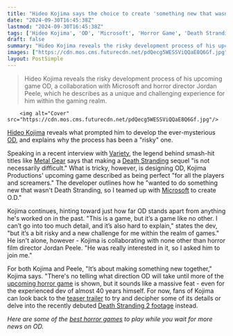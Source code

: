 ```yaml
---
title: "Hideo Kojima says the choice to create 'something new that wasn't Death Stranding' with OD is 'a bit risky' as 'it's a game like no other'"
date: "2024-09-30T16:45:38Z"
lastmod: "2024-09-30T16:45:38Z"
tags: ['Hideo Kojima', 'OD', 'Microsoft', 'Horror Game', 'Death Stranding', 'Death Stranding 2', 'Metal Gear', 'Upcoming Horror Game', 'Teaser Trailer']
draft: false
summary: "Hideo Kojima reveals the risky development process of his upcoming game OD, a collaboration with Microsoft and horror director Jordan Peele, which he describes as a unique and challenging experience for him within the gaming realm."
images: ["https://cdn.mos.cms.futurecdn.net/pdQecg5WESSViQQaE8Q6Gf.jpg"]
layout: PostSimple
---
```

> Hideo Kojima reveals the risky development process of his upcoming game OD, a collaboration with Microsoft and horror director Jordan Peele, which he describes as a unique and challenging experience for him within the gaming realm.


        <img alt="Cover" src="https://cdn.mos.cms.futurecdn.net/pdQecg5WESSViQQaE8Q6Gf.jpg"/>
        
[<u>Hideo Kojima</u>](https://www.gamesradar.com/tag/hideo-kojima/) reveals what prompted him to develop the ever-mysterious [<u>OD</u>](https://www.gamesradar.com/od-overdose-hideo-kojima-xbox-guide/), and explains why the process has been a "risky" one.

Speaking in a recent interview with [Variety](https://variety.com/2024/gaming/news/hideo-kojima-death-stranding-movie-hollywood-wme-1236157008/), the legend behind smash-hit titles like [<u>Metal Gear</u>](https://www.gamesradar.com/games/stealth/metal-gear/) says that making a [<u>Death Stranding</u>](https://www.gamesradar.com/death-stranding/) sequel "is not necessarily difficult." What is tricky, however, is designing OD, Kojima Productions' upcoming game described as being perfect "for all the players and screamers." The developer outlines how he "wanted to do something new that wasn't Death Stranding, so I teamed up with [<u>Microsoft</u>](https://www.gamesradar.com/tag/microsoft/) to create O.D."

Kojima continues, hinting toward just how far OD stands apart from anything he's worked on in the past. "This is a game, but it’s a game like no other. I can’t go into too much detail, and it’s also hard to explain," states the dev, "but it’s a bit risky and a new challenge for me within the realm of games." He isn't alone, however - Kojima is collaborating with none other than horror film director Jordan Peele. "He was really interested in it, so I asked him to join me."

For both Kojima and Peele, "It’s about making something new together," Kojima says. "There's no telling what direction OD will take until more of the [<u>upcoming horror game</u>](https://www.gamesradar.com/upcoming-horror-games/) is shown, but it sounds like a massive feat - even for the experienced dev of almost 40 years himself. For now, fans of Kojima can look back to the [<u>teaser trailer</u>](https://www.gamesradar.com/hideo-kojima-fans-think-hes-hiding-a-silent-hill-tease-in-ods-trailer/) to try and decipher some of its details or delve into the recently debuted [<u>Death Stranding 2 footage</u>](https://www.gamesradar.com/games/action/hideo-kojima-debuts-new-death-stranding-2-footage-of-the-most-detailed-photo-mode-ever-more-famous-faces-and-an-alan-wake-2-style-musical-number/) instead.

*Here are some of the *[<u><em>best horror games</em></u>](https://www.gamesradar.com/best-horror-games/)* to play while you wait for more news on OD.*
        